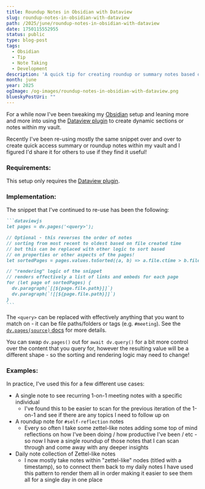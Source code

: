 ```yaml
---
title: Roundup Notes in Obsidian with Dataview
slug: roundup-notes-in-obsidian-with-dataview
path: /2025/june/roundup-notes-in-obsidian-with-dataview
date: 1750115552955
status: public
type: blog-post
tags:
  - Obsidian
  - Tip
  - Note Taking
  - Development
description: 'A quick tip for creating roundup or summary notes based on other notes in Obsidian using the Dataview plugin!'
month: june
year: 2025
ogImage: /og-images/roundup-notes-in-obsidian-with-dataview.png
blueskyPostUri: ""
---
```


For a while now I've been tweaking my [Obsidian](https://obsidian.md/) setup and leaning more and more into using the [Dataview plugin](https://blacksmithgu.github.io/obsidian-dataview/) to create dynamic sections or notes within my vault.

Recently I've been re-using mostly the same snippet over and over to create quick access summary or roundup notes within my vault and I figured I'd share it for others to use if they find it useful!

### Requirements:

This setup only requires the [Dataview plugin](https://blacksmithgu.github.io/obsidian-dataview/).

### Implementation:

The snippet that I've continued to re-use has been the following:

~~~md
```dataviewjs
let pages = dv.pages('<query>');

// Optional - this reverses the order of notes
// sorting from most recent to oldest based on file created time
// but this can be replaced with other logic to sort based
// on properties or other aspects of the pages!
let sortedPages = pages.values.toSorted((a, b) => a.file.ctime > b.file.ctime ? -1 : 1);

// "rendering" logic of the snippet
// renders effectively a list of links and embeds for each page
for (let page of sortedPages) {
  dv.paragraph(`[[${page.file.path}]]`)
  dv.paragraph(`![[${page.file.path}]]`)
}
```
~~~

The `<query>` can be replaced with effectively anything that you want to match on - it can be file paths/folders or tags (e.g. `#meeting`). See the [`dv.pages(source)` docs](https://blacksmithgu.github.io/obsidian-dataview/api/code-reference/#dvpagessource) for more details.

<Callout>

You can swap `dv.pages()` out for `await dv.query()` for a bit more control over the content that you query for, however the resulting value will be a different shape - so the sorting and rendering logic may need to change!

</Callout>

### Examples:

In practice, I've used this for a few different use cases:

- A single note to see recurring 1-on-1 meeting notes with a specific individual
	- I've found this to be easier to scan for the previous iteration of the 1-on-1 and see if there are any topics I need to follow up on
- A roundup note for `#self-reflection` notes
	- Every so often I take some zettel-like notes adding some top of mind reflections on how I've been doing / how productive I've been / etc - so now I have a single roundup of those notes that I can scan through and come away with any deeper insights
- Daily note collection of Zettel-like notes
	- I now mostly take notes within "zettel-like" nodes (titled with a timestamp), so to connect them back to my daily notes I have used this pattern to render them all in order making it easier to see them all for a single day in one place